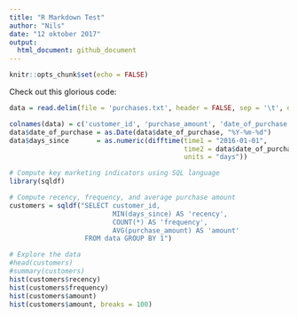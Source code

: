 ```yaml
---
title: "R Markdown Test"
author: "Nils"
date: "12 oktober 2017"
output: 
  html_document: github_document
---
```


```r
knitr::opts_chunk$set(echo = FALSE)
```

Check out this glorious code:

```r
data = read.delim(file = 'purchases.txt', header = FALSE, sep = '\t', dec = '.')

colnames(data) = c('customer_id', 'purchase_amount', 'date_of_purchase')
data$date_of_purchase = as.Date(data$date_of_purchase, "%Y-%m-%d")
data$days_since       = as.numeric(difftime(time1 = "2016-01-01",
                                            time2 = data$date_of_purchase,
                                            units = "days"))

# Compute key marketing indicators using SQL language
library(sqldf)

# Compute recency, frequency, and average purchase amount
customers = sqldf("SELECT customer_id,
                          MIN(days_since) AS 'recency',
                          COUNT(*) AS 'frequency',
                          AVG(purchase_amount) AS 'amount'
                   FROM data GROUP BY 1")

# Explore the data
#head(customers)
#summary(customers)
hist(customers$recency)
hist(customers$frequency)
hist(customers$amount)
hist(customers$amount, breaks = 100)
```

